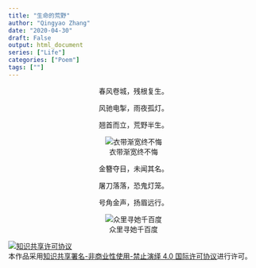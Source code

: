 ```yaml
---
title: "生命的荒野"
author: "Qingyao Zhang"
date: "2020-04-30"
draft: False
output: html_document
series: ["Life"]
categories: ["Poem"]
tags: [""]
---
```

<center>
春风卷城，残根复生。

风驰电掣，雨夜孤灯。

翘首而立，荒野半生。

![衣带渐宽终不悔](/post/dandelion/dandelion1.jpg)

金簪夺目，未闻其名。

屠刀落落，恐鬼灯笼。

号角金声，扬眉远行。

![众里寻她千百度](/post/dandelion/dandelion2.jpg)

</center>

<a rel="license" href="http://creativecommons.org/licenses/by-nc-nd/4.0/"><img alt="知识共享许可协议" style="border-width:0" src="https://i.creativecommons.org/l/by-nc-nd/4.0/88x31.png" /></a><br />本作品采用<a rel="license" href="http://creativecommons.org/licenses/by-nc-nd/4.0/">知识共享署名-非商业性使用-禁止演绎 4.0 国际许可协议</a>进行许可。
